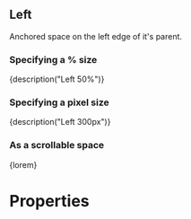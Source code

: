 
<CommonHeader />

<Meta title="Components|Left" component={Left} />

## Left

Anchored space on the left edge of it's parent.

### Specifying a % size

<Preview>
	<Story name="Default (%)">
		<ViewPort>
			<Left style={green} size="50%">
				{description("Left 50%")}
			</Left>
		</ViewPort>
	</Story>
</Preview>

### Specifying a pixel size

<Preview>
	<Story name="Default (px)">
		<ViewPort>
			<Left style={green} size={300}>
				{description("Left 300px")}
			</Left>
		</ViewPort>
	</Story>
</Preview>

### As a scrollable space

<Preview>
	<Story name="Scrollable">
		<ViewPort>
			<Left style={green} size={300} scrollable={true}>
				{lorem}
			</Left>
		</ViewPort>
	</Story>
</Preview>

# Properties

<Props of={Left} />
